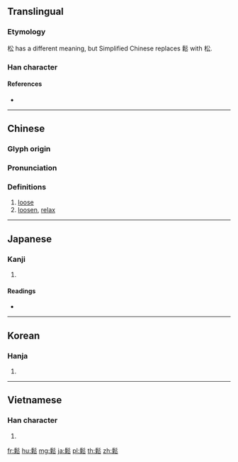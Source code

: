 {{character info/new}}
{{also|松}}
==Translingual==

===Etymology===
松 has a different meaning, but Simplified Chinese replaces 鬆 with 松.

===Han character===
{{Han char|rn=190|rad=髟|as=08|sn=18|four=72932|canj=SHDCI|ids=⿱髟松}}

====References====
* {{Han ref|kx=1455.050|dkj=45484|dj=1986.030|hdz=74527.090|uh=9B06|ud=39686|bh=C350|bd=50000}}

----

==Chinese==
{{zh-forms|s=松}}

===Glyph origin===
{{Han etym}}

===Pronunciation===
{{zh-pron
|m=sōng
|c=sung1
|h=pfs=sûng
|mn=song/sang
|mn_note=song - literary; sang - vernacular
|mc=y
|oc=y
|ma=
|cat=a,v
}}

===Definitions===
{{zh-hanzi}}

# [[loose]] {{gloss|not fixed in place tightly}}
# [[loosen]], [[relax]]

----

==Japanese==

===Kanji===
{{ja-kanji|grade=|rs=髟08}}

# {{defn|lang=ja|sort=髟08}}

====Readings====
* {{ja-readings|on=[[しょう]] (shō), [[そう]] (sō)|kun=[[す]] (su)}}

----

==Korean==

===Hanja===
{{ko-hanja|hangeul=송|eumhun=|rv=song|mr=song|y=song}}

# {{defn|lang=ko|sort=髟08}}

----

==Vietnamese==

===Han character===
{{vi-hantu|[[tông]]|rs=髟08}}

# {{defn|lang=vi|sort=髟08}}

[[fr:鬆]]
[[hu:鬆]]
[[mg:鬆]]
[[ja:鬆]]
[[pl:鬆]]
[[th:鬆]]
[[zh:鬆]]